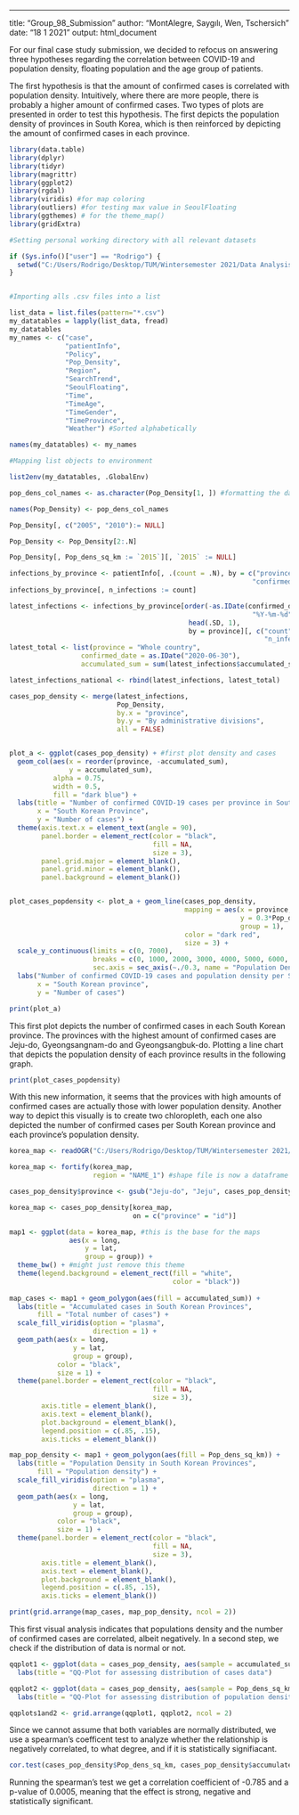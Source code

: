 ---
title: "Group_98_Submission"
author: "MontAlegre, Saygılı, Wen, Tschersich"
date: "18 1 2021"
output: html_document

For our final case study submission, we decided to refocus on answering three hypotheses regarding the correlation between COVID-19 and population density, floating population and the age group of patients.

The first hypothesis is that the amount of confirmed cases is correlated with population density. Intuitively, where there are more people, there is probably a higher amount of confirmed cases. Two types of plots are presented in order to test this hypothesis. The first depicts the population density of provinces in South Korea, which is then reinforced by depicting the amount of confirmed cases in each province.
```r

library(data.table)
library(dplyr)
library(tidyr)
library(magrittr)
library(ggplot2)
library(rgdal)
library(viridis) #for map coloring
library(outliers) #for testing max value in SeoulFloating
library(ggthemes) # for the theme_map()
library(gridExtra)

#Setting personal working directory with all relevant datasets

if (Sys.info()["user"] == "Rodrigo") {
  setwd("C:/Users/Rodrigo/Desktop/TUM/Wintersemester 2021/Data Analysis and Visualization in R/Case Study/data")
}


#Importing alls .csv files into a list

list_data = list.files(pattern="*.csv")
my_datatables = lapply(list_data, fread)
my_datatables
my_names <- c("case",
              "patientInfo",
              "Policy",
              "Pop_Density",
              "Region",
              "SearchTrend",
              "SeoulFloating",
              "Time",
              "TimeAge",
              "TimeGender",
              "TimeProvince",
              "Weather") #Sorted alphabetically

names(my_datatables) <- my_names

#Mapping list objects to environment

list2env(my_datatables, .GlobalEnv)

```
```r

pop_dens_col_names <- as.character(Pop_Density[1, ]) #formatting the data for population density

names(Pop_Density) <- pop_dens_col_names

Pop_Density[, c("2005", "2010"):= NULL]

Pop_Density <- Pop_Density[2:.N]

Pop_Density[, Pop_dens_sq_km := `2015`][, `2015` := NULL]

infections_by_province <- patientInfo[, .(count = .N), by = c("province",
                                                             "confirmed_date")][, accumulated_sum := cumsum(count)]
infections_by_province[, n_infections := count]

latest_infections <- infections_by_province[order(-as.IDate(confirmed_date, 
                                                             "%Y-%m-%d")), 
                                             head(.SD, 1), 
                                             by = province][, c("count",
                                                                "n_infections") := NULL]
latest_total <- list(province = "Whole country",
                  confirmed_date = as.IDate("2020-06-30"),
                  accumulated_sum = sum(latest_infections$accumulated_sum)) #extra obeservation for country total

latest_infections_national <- rbind(latest_infections, latest_total)

cases_pop_density <- merge(latest_infections, 
                           Pop_Density, 
                           by.x = "province", 
                           by.y = "By administrative divisions", 
                           all = FALSE)


plot_a <- ggplot(cases_pop_density) + #first plot density and cases
  geom_col(aes(x = reorder(province, -accumulated_sum),
               y = accumulated_sum),
           alpha = 0.75,
           width = 0.5,
           fill = "dark blue") +
  labs(title = "Number of confirmed COVID-19 cases per province in South Korea",
       x = "South Korean Province",
       y = "Number of cases") +
  theme(axis.text.x = element_text(angle = 90),
        panel.border = element_rect(color = "black",
                                    fill = NA,
                                    size = 3),
        panel.grid.major = element_blank(),
        panel.grid.minor = element_blank(),
        panel.background = element_blank())


plot_cases_popdensity <- plot_a + geom_line(cases_pop_density, 
                                            mapping = aes(x = province,
                                                          y = 0.3*Pop_dens_sq_km,
                                                          group = 1),
                                            color = "dark red", 
                                            size = 3) + 
  scale_y_continuous(limits = c(0, 7000), 
                     breaks = c(0, 1000, 2000, 3000, 4000, 5000, 6000, 7000), 
                     sec.axis = sec_axis(~./0.3, name = "Population Density")) +
  labs("Number of confirmed COVID-19 cases and population density per South Korean province",
       x = "South Korean province",
       y = "Number of cases")

```
```r
print(plot_a)
```
This first plot depicts the number of confirmed cases in each South Korean province. The provinces with the highest amount of confirmed cases are Jeju-do, Gyeongsangnam-do and Gyeongsangbuk-do. Plotting a line chart that depicts the population density of each province results in the following graph.
```r
print(plot_cases_popdensity)
```
With this new information, it seems that the provices with high amounts of confirmed cases are actually those with lower population density. Another way to depict this visually is to create two chloropleth, each one also depicted the number of confirmed cases per South Korean province and each province's population density. 
```r
korea_map <- readOGR("C:/Users/Rodrigo/Desktop/TUM/Wintersemester 2021/Data Analysis and Visualization in R/Case Study/data/KOR_adm", layer = "KOR_adm1") #creating a map to visualize the differences. Change this to where the KOR_adm folder is saved and KOR_adm1 should be the shape file for the provinces

korea_map <- fortify(korea_map, 
                     region = "NAME_1") #shape file is now a dataframe

cases_pop_density$province <- gsub("Jeju-do", "Jeju", cases_pop_density$province) #changed the name of province Jeju-do to Jeju, since map uses this name

korea_map <- cases_pop_density[korea_map, 
                               on = c("province" = "id")]

map1 <- ggplot(data = korea_map, #this is the base for the maps
               aes(x = long,
                   y = lat,
                   group = group)) + 
  theme_bw() + #might just remove this theme
  theme(legend.background = element_rect(fill = "white", 
                                         color = "black"))
  
map_cases <- map1 + geom_polygon(aes(fill = accumulated_sum)) +
  labs(title = "Accumulated cases in South Korean Provinces", 
       fill = "Total number of cases") +
  scale_fill_viridis(option = "plasma", 
                     direction = 1) +
  geom_path(aes(x = long, 
                y = lat, 
                group = group), 
            color = "black", 
            size = 1) + 
  theme(panel.border = element_rect(color = "black", 
                                    fill = NA, 
                                    size = 3),
        axis.title = element_blank(),
        axis.text = element_blank(),
        plot.background = element_blank(),
        legend.position = c(.85, .15),
        axis.ticks = element_blank())

map_pop_density <- map1 + geom_polygon(aes(fill = Pop_dens_sq_km)) +
  labs(title = "Population Density in South Korean Provinces", 
       fill = "Population density") +
  scale_fill_viridis(option = "plasma", 
                     direction = 1) +
  geom_path(aes(x = long, 
                y = lat, 
                group = group), 
            color = "black", 
            size = 1) + 
  theme(panel.border = element_rect(color = "black", 
                                    fill = NA, 
                                    size = 3),
        axis.title = element_blank(),
        axis.text = element_blank(),
        plot.background = element_blank(),
        legend.position = c(.85, .15),
        axis.ticks = element_blank())
```
```r
print(grid.arrange(map_cases, map_pop_density, ncol = 2))
```
This first visual analysis indicates that populations density and the number of confirmed cases are correlated, albeit negatively. In a second step, we check if the distribution of data is normal or not.
```r
qqplot1 <- ggplot(data = cases_pop_density, aes(sample = accumulated_sum)) + geom_qq() + stat_qq_line() +
  labs(title = "QQ-Plot for assessing distribution of cases data")

qqplot2 <- ggplot(data = cases_pop_density, aes(sample = Pop_dens_sq_km)) + geom_qq() + stat_qq_line() +
  labs(title = "QQ-Plot for assessing distribution of population density")

qqplots1and2 <- grid.arrange(qqplot1, qqplot2, ncol = 2)
```
Since we cannot assume that both variables are normally distributed, we use a spearman's coefficent test to analyze whether the relationship is negatively correlated, to what degree, and if it is statistically signifiacant.
```r
cor.test(cases_pop_density$Pop_dens_sq_km, cases_pop_density$accumulated_sum, method = "spearman")
```
Running the spearman's test we get a correlation coefficient of -0.785 and a p-value of 0.0005, meaning that the effect is strong, negative and statistically significant.


